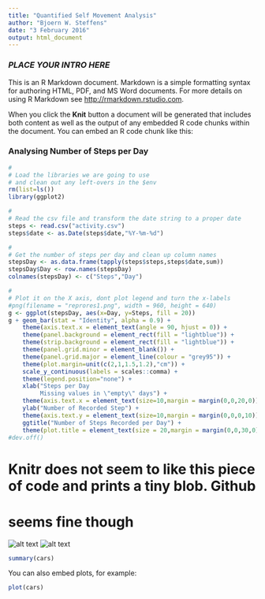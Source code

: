 ```yaml
---
title: "Quantified Self Movement Analysis"
author: "Bjoern W. Steffens"
date: "3 February 2016"
output: html_document
---
```


### *PLACE YOUR INTRO HERE*


This is an R Markdown document. Markdown is a simple formatting syntax for authoring HTML, PDF, and
MS Word documents. For more details on using R Markdown see <http://rmarkdown.rstudio.com>.

When you click the **Knit** button a document will be generated that includes both content as well as the output of any embedded R code chunks within the document. You can embed an R code chunk like this:

### Analysing Number of Steps per Day

```r
#
# Load the libraries we are going to use
# and clean out any left-overs in the $env
rm(list=ls())
library(ggplot2)

#
# Read the csv file and transform the date string to a proper date
steps <- read.csv("activity.csv")
steps$date <- as.Date(steps$date,"%Y-%m-%d")

#
# Get the number of steps per day and clean up column names
stepsDay <- as.data.frame(tapply(steps$steps,steps$date,sum))
stepsDay$Day <- row.names(stepsDay)
colnames(stepsDay) <- c("Steps","Day")

#
# Plot it on the X axis, dont plot legend and turn the x-labels
#png(filename = "reprores1.png", width = 960, height = 640)
g <- ggplot(stepsDay, aes(x=Day, y=Steps, fill = 20))
g + geom_bar(stat = "Identity", alpha = 0.9) +
    theme(axis.text.x = element_text(angle = 90, hjust = 0)) +
    theme(panel.background = element_rect(fill = "lightblue")) +
    theme(strip.background = element_rect(fill = "lightblue")) +
    theme(panel.grid.minor = element_blank()) +
    theme(panel.grid.major = element_line(colour = "grey95")) +
    theme(plot.margin=unit(c(2,1,1.5,1.2),"cm")) +
    scale_y_continuous(labels = scales::comma) +
    theme(legend.position="none") +
    xlab("Steps per Day
         Missing values in \"empty\" days") +
    theme(axis.text.x = element_text(size=10,margin = margin(0,0,20,0))) +
    ylab("Number of Recorded Step") + 
    theme(axis.text.y = element_text(size=10,margin = margin(0,0,0,10))) +
    ggtitle("Number of Steps Recorded per Day") +
    theme(plot.title = element_text(size = 20,margin = margin(0,0,30,0)))
#dev.off()  
```

#
# Knitr does not seem to like this piece of code and prints a tiny blob. Github
# seems fine though
![alt text](https://github.com/bjoernsteffens/reprores_w1/blob/master/reprores1a.png "Charting The Data")
![alt text](https://github.com/bjoernsteffens/reprores_w1/blob/master/reprores1b.png "Charting The Data")

 
 
 
 
 
 
 
 
 
```r
summary(cars)
```

You can also embed plots, for example:

```r
plot(cars)
```


